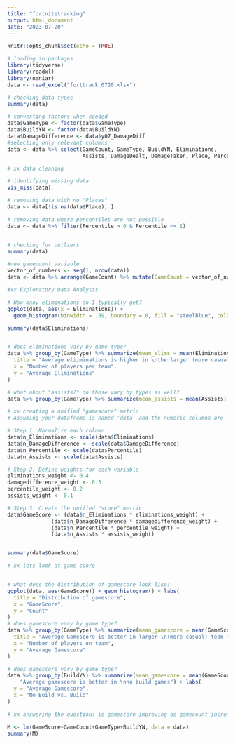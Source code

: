 ```yaml
---
title: "fortnitetracking"
output: html_document
date: "2023-07-20"
---
```


```r
knitr::opts_chunk$set(echo = TRUE)
```



```r
# loading in packages
library(tidyverse)
library(readxl)
library(naniar)
data <- read_excel("forttrack_0720.xlsx")

# checking data types
summary(data)

# converting factors when needed
data$GameType <- factor(data$GameType)
data$BuildYN <- factor(data$BuildYN)
data$DamageDifference <- data$y07_DamageDiff
#selecting only relevant columns
data <- data %>% select(GameCount, GameType, BuildYN, Eliminations,
                        Assists, DamageDealt, DamageTaken, Place, Percentile, DamageDifference)


```


```r
# xx data cleaning

# identifying missing data
vis_miss(data)

# removing data with no "Places"
data <- data[!is.na(data$Place), ]

# removing data where percentiles are not possible
data <- data %>% filter(Percentile > 0 & Percentile <= 1)


# checking for outliers
summary(data)

#new gamecount variable
vector_of_numbers <- seq(1, nrow(data))
data <- data %>% arrange(GameCount) %>% mutate(GameCount = vector_of_numbers)
```



```r
#xx Exploratory Data Analysis

# How many eliminations do I typically get?
ggplot(data, aes(x = Eliminations)) +
  geom_histogram(binwidth = .99, boundary = 0, fill = "steelblue", color = "black") + scale_x_continuous(breaks = seq(0, 11, by = 1))  

summary(data$Eliminations)


# does eliminations vary by game type?
data %>% group_by(GameType) %>% summarize(mean_elims = mean(Eliminations)) %>% ggplot(aes(x = GameType, y = mean_elims)) + geom_col() + labs(
  title = "Average eliiminations is higher in \nthe larger (more casual) team formats",
  x = "Number of players per team",
  y = "Average Eliminations"
)

# what about "assists?" do those vary by types as well?
data %>% group_by(GameType) %>% summarize(mean_assists = mean(Assists)) %>% ggplot(aes(x = GameType, y = mean_assists)) + geom_col()

```


```r
# xx creating a unified "gamescore" metric
# Assuming your dataframe is named 'data' and the numeric columns are 'var1', 'var2', 'var3', and 'var4'

# Step 1: Normalize each column
data$n_Eliminations <- scale(data$Eliminations)
data$n_DamageDifference <- scale(data$DamageDifference)
data$n_Percentile <- scale(data$Percentile)
data$n_Assists <- scale(data$Assists)

# Step 2: Define weights for each variable
eliminations_weight <- 0.4
damagedifference_weight <- 0.3
percentile_weight <- 0.2
assists_weight <- 0.1

# Step 3: Create the unified "score" metric
data$GameScore <- (data$n_Eliminations * eliminations_weight) + 
              (data$n_DamageDifference * damagedifference_weight) + 
              (data$n_Percentile * percentile_weight) + 
              (data$n_Assists * assists_weight)


summary(data$GameScore)

```


```r
# xx lets look at game score


# what does the distribution of gamescore look like?
ggplot(data, aes(GameScore)) + geom_histogram() + labs(
  title = "Distribution of gamescore",
  x = "GameScore",
  y = "Count"
)
# does gamescore vary by game type?
data %>% group_by(GameType) %>% summarize(mean_gamescore = mean(GameScore)) %>% ggplot(aes(x = GameType, y = mean_gamescore)) + geom_col() + labs(
  title = "Average Gamescore is better in larger \n(more casual) team formats",
  x = "Number of players on team",
  y = "Average Gamescore"
)

# does gamescore vary by game type?
data %>% group_by(BuildYN) %>% summarize(mean_gamescore = mean(GameScore)) %>% ggplot(aes(x = BuildYN, y = mean_gamescore)) + geom_col() + ggtitle(
    "Average gamescore is better in \nno build games") + labs(
  y = "Average Gamescore",
  x = "No Build vs. Build"
)


```

```r
# xx answering the question: is gamescore improving as gamecount increases after accounting for the format of the game itself?

M <- lm(GameScore~GameCount+GameType+BuildYN, data = data)
summary(M) 


```

